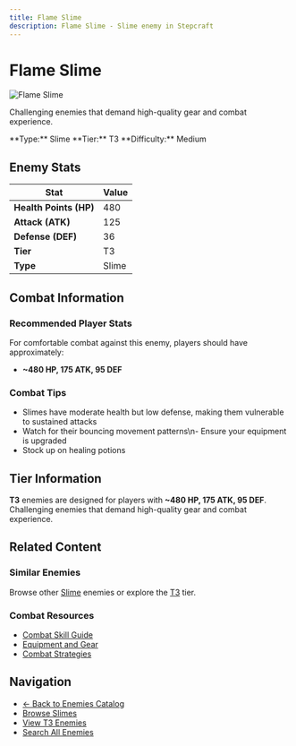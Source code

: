 ```yaml
---
title: Flame Slime
description: Flame Slime - Slime enemy in Stepcraft
---
```


# Flame Slime

<div className="flex items-start gap-6 mb-8">
  <div className="flex-shrink-0">
    <img src="/assets/enemies/flame_slime/slime.png" alt="Flame Slime" className="w-24 h-24 border rounded-lg" />
  </div>
  <div className="flex-1">
    <div className="space-y-2">
      <p className="text-lg text-muted-foreground">Challenging enemies that demand high-quality gear and combat experience.</p>
      <div className="flex flex-wrap gap-4 text-sm">
        <span className="px-2 py-1 bg-blue-100 dark:bg-blue-900 rounded-md">
          **Type:** Slime
        </span>
        <span className="px-2 py-1 bg-orange-100 dark:bg-orange-900 rounded-md">
          **Tier:** T3
        </span>
        <span className="px-2 py-1 bg-red-100 dark:bg-red-900 rounded-md">
          **Difficulty:** Medium
        </span>
      </div>
    </div>
  </div>
</div>

## Enemy Stats

| Stat | Value |
|------|-------|
| **Health Points (HP)** | 480 |
| **Attack (ATK)** | 125 |
| **Defense (DEF)** | 36 |
| **Tier** | T3 |
| **Type** | Slime |

## Combat Information

### Recommended Player Stats
For comfortable combat against this enemy, players should have approximately:
- **~480 HP, 175 ATK, 95 DEF**

### Combat Tips
- Slimes have moderate health but low defense, making them vulnerable to sustained attacks
- Watch for their bouncing movement patterns\n- Ensure your equipment is upgraded
- Stock up on healing potions

## Tier Information

**T3** enemies are designed for players with **~480 HP, 175 ATK, 95 DEF**. Challenging enemies that demand high-quality gear and combat experience.

## Related Content

### Similar Enemies
Browse other [Slime](/docs/enemies#slimes) enemies or explore the [T3](/docs/enemies#tier-3-t3) tier.

### Combat Resources
- [Combat Skill Guide](/docs/skills/individual/combat)
- [Equipment and Gear](/docs/items)
- [Combat Strategies](/docs/getting-started)

## Navigation

- [← Back to Enemies Catalog](/docs/enemies)
- [Browse Slimes](/docs/enemies#slimes)
- [View T3 Enemies](/docs/enemies#tier-3-t3)
- [Search All Enemies](/search)
